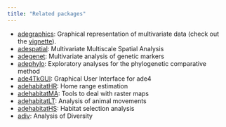 ```yaml
---
title: "Related packages"
---
```


- [adegraphics](https://CRAN.R-project.org/package=adegraphics): Graphical representation of multivariate data (check out the [vignette](https://cran.r-project.org/web/packages/adegraphics/vignettes/adegraphics.html)).
- [adespatial](https://cran.r-project.org/web/packages/adespatial/index.html): Multivariate Multiscale Spatial Analysis
- [adegenet](https://CRAN.R-project.org/package=adegenet): Multivariate analysis of genetic markers
- [adephylo](https://CRAN.R-project.org/package=adephylo): Exploratory analyses for the phylogenetic comparative method
- [ade4TkGUI](https://CRAN.R-project.org/package=ade4TkGUI): Graphical User Interface for ade4
- [adehabitatHR](https://CRAN.R-project.org/package=adehabitatHR): Home range estimation
- [adehabitatMA](https://CRAN.R-project.org/package=adehabitatMA): Tools to deal with raster maps
- [adehabitatLT](https://CRAN.R-project.org/package=adehabitatLT): Analysis of animal movements
- [adehabitatHS](https://CRAN.R-project.org/package=adehabitatHS): Habitat selection analysis
- [adiv](https://cran.r-project.org/web/packages/adiv/index.html): Analysis of Diversity
